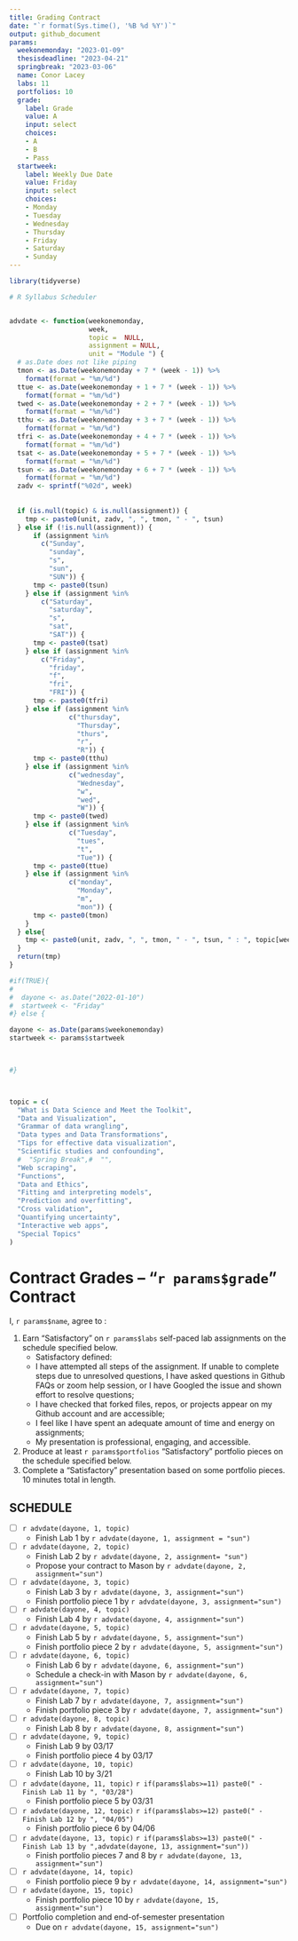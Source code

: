 ```yaml
---
title: Grading Contract
date: "`r format(Sys.time(), '%B %d %Y')`"
output: github_document
params:
  weekonemonday: "2023-01-09"
  thesisdeadline: "2023-04-21"
  springbreak: "2023-03-06"
  name: Conor Lacey
  labs: 11
  portfolios: 10
  grade:
    label: Grade
    value: A
    input: select
    choices:
    - A
    - B
    - Pass
  startweek:
    label: Weekly Due Date
    value: Friday
    input: select
    choices:
    - Monday
    - Tuesday
    - Wednesday
    - Thursday
    - Friday
    - Saturday
    - Sunday
---
```


```r

library(tidyverse)

# R Syllabus Scheduler


advdate <- function(weekonemonday,
                    week,
                    topic =  NULL,
                    assignment = NULL,
                    unit = "Module ") {
  # as.Date does not like piping
  tmon <- as.Date(weekonemonday + 7 * (week - 1)) %>% 
    format(format = "%m/%d")
  ttue <- as.Date(weekonemonday + 1 + 7 * (week - 1)) %>%
    format(format = "%m/%d")
  twed <- as.Date(weekonemonday + 2 + 7 * (week - 1)) %>%
    format(format = "%m/%d")
  tthu <- as.Date(weekonemonday + 3 + 7 * (week - 1)) %>%
    format(format = "%m/%d")
  tfri <- as.Date(weekonemonday + 4 + 7 * (week - 1)) %>%
    format(format = "%m/%d")
  tsat <- as.Date(weekonemonday + 5 + 7 * (week - 1)) %>%
    format(format = "%m/%d")
  tsun <- as.Date(weekonemonday + 6 + 7 * (week - 1)) %>%
    format(format = "%m/%d")
  zadv <- sprintf("%02d", week)
  
  
  if (is.null(topic) & is.null(assignment)) {
    tmp <- paste0(unit, zadv, ", ", tmon, " - ", tsun)
  } else if (!is.null(assignment)) {
      if (assignment %in%
        c("Sunday",
          "sunday",
          "s",
          "sun",
          "SUN")) {
      tmp <- paste0(tsun)
    } else if (assignment %in%
        c("Saturday",
          "saturday",
          "s",
          "sat",
          "SAT")) {
      tmp <- paste0(tsat)
    } else if (assignment %in%
        c("Friday",
          "friday",
          "f",
          "fri",
          "FRI")) {
      tmp <- paste0(tfri)
    } else if (assignment %in%
               c("thursday",
                 "Thursday",
                 "thurs",
                 "r",
                 "R")) {
      tmp <- paste0(tthu)
    } else if (assignment %in%
               c("wednesday",
                 "Wednesday",
                 "w",
                 "wed",
                 "W")) {
      tmp <- paste0(twed)
    } else if (assignment %in%
               c("Tuesday",
                 "tues",
                 "t",
                 "Tue")) {
      tmp <- paste0(ttue)
    } else if (assignment %in%
               c("monday",
                 "Monday",
                 "m",
                 "mon")) {
      tmp <- paste0(tmon)
    }
  } else{
    tmp <- paste0(unit, zadv, ", ", tmon, " - ", tsun, " : ", topic[week])
  }
  return(tmp)
}

#if(TRUE){
#  
#  dayone <- as.Date("2022-01-10")
#  startweek <- "Friday"
#} else {

dayone <- as.Date(params$weekonemonday)
startweek <- params$startweek


  
#}



topic = c(
  "What is Data Science and Meet the Toolkit",
  "Data and Visualization",
  "Grammar of data wrangling",
  "Data types and Data Transformations",
  "Tips for effective data visualization",
  "Scientific studies and confounding",
  #  "Spring Break",#  "",
  "Web scraping",
  "Functions",
  "Data and Ethics",
  "Fitting and interpreting models",
  "Prediction and overfitting",
  "Cross validation",
  "Quantifying uncertainty",
  "Interactive web apps",
  "Special Topics"
)

```

<!-- This contract is adapted from Annie Somerville's contract https://github.com/anniehsom -->



# Contract Grades – “`r params$grade`” Contract

I, `r params$name`, agree to :

1) Earn “Satisfactory” on `r params$labs` self-paced lab assignments on the schedule specified below.
	-  Satisfactory defined:
  	-  I have attempted all steps of the assignment. If unable to complete steps due to unresolved questions, I have asked questions in Github FAQs or zoom help session, or I have Googled the issue and shown effort to resolve questions;
  	-  I have checked that forked files, repos, or projects appear on my Github account and are accessible;
  	-  I feel like I have spent an adequate amount of time and energy on assignments; 
  	-  My presentation is professional, engaging, and accessible.
2) Produce at least `r params$portfolios` “Satisfactory” portfolio pieces on the schedule specified below.
3) Complete a “Satisfactory” presentation based on some portfolio pieces. 10 minutes total in length.



## SCHEDULE

- [ ] `r advdate(dayone, 1, topic)`
  - Finish Lab 1 by `r advdate(dayone, 1, assignment = "sun")`
- [ ] `r advdate(dayone, 2, topic)`
  - Finish Lab 2 by `r advdate(dayone, 2, assignment= "sun")`
  - Propose your contract to Mason by `r advdate(dayone, 2, assignment="sun")`
- [ ]  `r advdate(dayone, 3, topic)`
  - Finish Lab 3  by `r advdate(dayone, 3, assignment="sun")`
  - Finish portfolio piece 1 by `r advdate(dayone, 3, assignment="sun")`
- [ ] `r advdate(dayone, 4, topic)`
  - Finish Lab 4  by `r advdate(dayone, 4, assignment="sun")`
- [ ] `r advdate(dayone, 5, topic)`
  - Finish Lab 5  by `r advdate(dayone, 5, assignment="sun")`
  - Finish portfolio piece 2 by `r advdate(dayone, 5, assignment="sun")`
- [ ] `r advdate(dayone, 6, topic)`
  - Finish Lab 6 by `r advdate(dayone, 6, assignment="sun")`
  - Schedule a check-in with Mason by `r advdate(dayone, 6, assignment="sun")`
- [ ] `r advdate(dayone, 7, topic)`
  - Finish Lab 7 by `r advdate(dayone, 7, assignment="sun")`
  - Finish portfolio piece 3 by `r advdate(dayone, 7, assignment="sun")`
- [ ] `r advdate(dayone, 8, topic)`
  - Finish Lab 8 by `r advdate(dayone, 8, assignment="sun")`
- [ ] `r advdate(dayone, 9, topic)`
  - Finish Lab 9 by 03/17
  - Finish portfolio piece 4 by 03/17
- [ ] `r advdate(dayone, 10, topic)`
  - Finish Lab 10 by 3/21
- [ ] `r advdate(dayone, 11, topic)`
  `r if(params$labs>=11) paste0(" - Finish Lab 11 by ", "03/28")`
  - Finish portfolio piece 5 by 03/31
- [ ] `r advdate(dayone, 12, topic)`
  `r if(params$labs>=12) paste0(" - Finish Lab 12 by ", "04/05")`
  - Finish portfolio piece 6 by 04/06
- [ ] `r advdate(dayone, 13, topic)`
  `r if(params$labs>=13) paste0(" - Finish Lab 13 by ",advdate(dayone, 13, assignment="sun"))`
  - Finish portfolio pieces 7 and 8 by `r advdate(dayone, 13, assignment="sun")`
- [ ] `r advdate(dayone, 14, topic)`
  - Finish portfolio piece 9 by `r advdate(dayone, 14, assignment="sun")`
- [ ] `r advdate(dayone, 15, topic)`
  - Finish portfolio piece 10 by `r advdate(dayone, 15, assignment="sun")`
- [ ] Portfolio completion and end-of-semester presentation
  - Due on `r advdate(dayone, 15, assignment="sun")`

